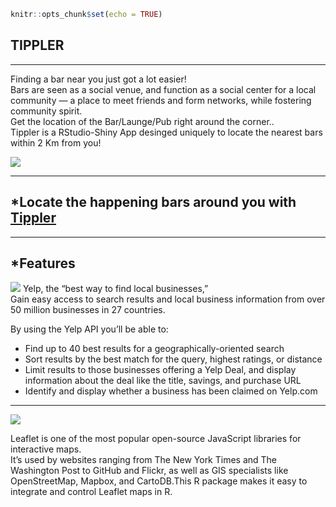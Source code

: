 

```r
knitr::opts_chunk$set(echo = TRUE)
```

## TIPPLER


***


Finding a bar near you just got a lot easier! </br>
Bars are seen as a social venue, and function as a social center for a local community — a place to meet friends and form networks, while fostering community spirit.</br>
Get the location of the Bar/Launge/Pub right around the corner.. </br>
Tippler is a RStudio-Shiny App desinged uniquely to locate the nearest bars within 2 Km from you!

![](/home/jayendra/iProjects/Personal_Projects/Tippler/images/rsz_tippler_final.png)

***


## *Locate the happening bars around you with [Tippler](https://jayendrashinde91.shinyapps.io/tippler/)


***


## *Features

![](/home/jayendra/iProjects/Personal_Projects/Tippler/images/yelp.png)
Yelp, the “best way to find local businesses,” </br>
Gain easy access to search results and local business information from over 50 million businesses in 27 countries. </br>

By using the Yelp API you’ll be able to:

* Find up to 40 best results for a geographically-oriented search
* Sort results by the best match for the query, highest ratings, or distance
* Limit results to those businesses offering a Yelp Deal, and display information about the deal like the title, savings, and purchase URL
* Identify and display whether a business has been claimed on Yelp.com

***



![](/home/jayendra/iProjects/Personal_Projects/Tippler/images/leaflet.png)

Leaflet is one of the most popular open-source JavaScript libraries for interactive maps.</br> It’s used by websites ranging from The New York Times and The Washington Post to GitHub and Flickr, as well as GIS specialists like OpenStreetMap, Mapbox, and CartoDB.This R package makes it easy to integrate and control Leaflet maps in R.


